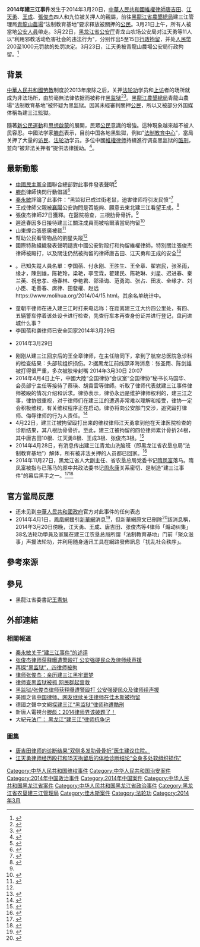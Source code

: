 {{multiple issues|
{{inappropriate tone|time=2014-03-30T12:17:53+00:00}}
{{prose|time=2014-03-30T12:17:53+00:00}}
{{review|time=2014-03-30T12:17:53+00:00}}
{{original research|time=2014-04-04T17:39:15+00:00}}
}}
<!-- 注释出：[[File:Jiansanjiang-0.jpg|thumb]] -->
'''2014年建三江事件'''发生于2014年3月20日，[[中華人民共和國|中華人民共和國]][[維權律師|維權律師]][[唐吉田|唐吉田]]、[[江天勇|江天勇]]、[[王成(律師)|王成]]、[[張俊杰|張俊杰]]四人和九位被关押人的親屬，前往[[黑龍江省農墾總局|黑龍江省農墾總局]]建三江管理局[[青龍山農場|青龍山農場]]“法制教育基地”要求釋放被關押的[[新公民運動|公民]]。3月21日上午，所有人被當地[[公安人員|公安人員]]帶走。3月22日，[[黑龙江省公安厅|黑龙江省公安厅]]青龙山农场公安局对江天勇等11人以“利用邪教活动危害社会的违法行为"，分别作出5至15日[[行政拘留|行政拘留]]，并处[[人民幣|人民幣]]200至1000元罚款的处罚决定。3月23日，江天勇被青龍山農場公安局行政拘留。<ref>{{cite news|url=http://wqw2010.blogspot.com/2014/03/blog-post_5916.html|title=向莉：“建三江被失踪律师”公民声援团实录|date=2014年3月23日|publisher=[[维权网|维权网]]|language=zh-Hans|accessdate=2014年3月28日|archive-date=2014年3月29日|archive-url=https://web.archive.org/web/20140329024953/http://wqw2010.blogspot.com/2014/03/blog-post_5916.html|dead-url=no}}</ref>

==背景==
[[中華人民共和國|中華人民共和國]][[劳教|劳教]]制度於2013年废除之后，关押[[法轮功|法轮功]]学员和[[上访|上访]]者的场所就成为非法场所，由於毫無法律依据而被称作[[黑监狱|黑监狱]]<ref name="DW黑監獄">{{cite news|author=张平|title=秘密文件揭示中国“黑监狱”|url=http://www.dw.de/秘密文件揭示中国黑监狱/a-17262353|newspaper=[[德國之聲|德國之聲]]DW.DE|date=2013-11-30|accessdate=2020-09-24|archive-date=2015-05-06|archive-url=https://web.archive.org/web/20150506105356/http://www.dw.de/%E7%A7%98%E5%AF%86%E6%96%87%E4%BB%B6%E6%8F%AD%E7%A4%BA%E4%B8%AD%E5%9B%BD%E9%BB%91%E7%9B%91%E7%8B%B1/a-17262353|dead-url=no}}</ref><ref>{{cite news|author=吴雨|title=围观四川“马三家”，十律师遭警方控制|url=http://www.dw.de/围观四川马三家十律师遭警方控制/a-16809614|newspaper=[[德國之聲|德國之聲]]DW.DE|date=2013-05-13|accessdate=2020-09-24|archive-date=2015-05-03|archive-url=https://web.archive.org/web/20150503202035/http://www.dw.de/%E5%9B%B4%E8%A7%82%E5%9B%9B%E5%B7%9D%E9%A9%AC%E4%B8%89%E5%AE%B6%E5%8D%81%E5%BE%8B%E5%B8%88%E9%81%AD%E8%AD%A6%E6%96%B9%E6%8E%A7%E5%88%B6/a-16809614|dead-url=no}}</ref>。[[黑龍江農墾總局|黑龍江農墾總局]]青龍山農場“法制教育基地”被怀疑为黑监狱。因其未經審判關押[[新公民運動|公民]]，所以又被部分外国媒体稱為建三江監獄。

隨著[[新公民運動|新公民運動]]和[[思想啟蒙|思想啟蒙]]的展開，民眾[[新公民運動|公民]]意識的增強。這种現象越來越不被人民容忍。中國法学家[[滕彪|滕彪]]表示，目前中国各地黑監獄，例如"[[法制教育中心|法制教育中心]]”，當局关押了大量的[[访民|访民]]、[[法轮功|法轮功]]学员。多位中國[[維權律师|維權律师]]持續進行调查黑监狱的[[酷刑|酷刑]]，並向“被非法关押者”提供法律援助。<ref name="四律師探黑監獄">{{cite news|author=吴雨|title=再探“黑监狱”，四律师被拘|url=http://www.dw.de/再探黑监狱四律师被拘/a-17516910|newspaper=[[德國之聲|德國之聲]]DW/DE|date=2014-03-24|accessdate=2014-03-28|archive-date=2014-03-28|archive-url=https://web.archive.org/web/20140328073516/http://www.dw.de/%E5%86%8D%E6%8E%A2%E9%BB%91%E7%9B%91%E7%8B%B1%E5%9B%9B%E5%BE%8B%E5%B8%88%E8%A2%AB%E6%8B%98/a-17516910|dead-url=no}}</ref>。

==最新動態==
* [[中國民主黨|中國民主黨]]全國聯合總部對此事件發表聲明<ref>{{cite web|url=http://www.cdp1998.org/file/2014032307.htm|title=中国人权律师团严正声明|date=2014年3月21日|publisher=[[中國民主黨|中國民主黨]]聯合總部|accessdate=2014年3月29日|archive-date=2015年3月21日|archive-url=https://web.archive.org/web/20150321214700/http://www.cdp1998.org/file/2014032307.htm|dead-url=no}}</ref>
* [[滕彪|滕彪]]律師快閃行動倡議<ref>{{cite news|url=http://wqw2010.blogspot.com/2014/03/blog-post_5810.html|title=滕彪等维权人士倡议采取网络快闪行动营救唐吉田、江天勇等被拘押律师|date=2014年3月23日|publisher=[[維權網|維權網]]|accessdate=2014年3月28日|archive-date=2014年3月29日|archive-url=https://web.archive.org/web/20140329025000/http://wqw2010.blogspot.com/2014/03/blog-post_5810.html|dead-url=no}}</ref>
* [[秦永敏|秦永敏]]評論了此事件：“黑监狱已成过街老鼠，迫害律师将引发民愤”<ref>{{cite web|url=http://canyu.org/n86470c6.aspx|title=秦永敏关于“建三江事件”的述评|date=2014年3月28日|publisher=參與|deadurl=yes|archiveurl=https://web.archive.org/web/20140328163711/http://canyu.org/n86470c6.aspx|archivedate=2014年3月28日|accessdate=2014年3月28日}}</ref>
* 王成律師父親被[[襄陽|襄陽]]公安詢問是否能夠、願意去東北建三江看望王成。<ref name='wangzhang'>{{cite news|url=http://wqw2010.blogspot.com/2014/03/blog-post_1080.html|title=建三江殴打律师案最新消息——王成律师可能身受重伤情况不明 张俊杰律师被打断三根肋骨|date=2014年3月28日|publisher=[[維權網|維權網]]|accessdate=2014年3月28日|archive-date=2014年3月29日|archive-url=https://web.archive.org/web/20140329024954/http://wqw2010.blogspot.com/2014/03/blog-post_1080.html|dead-url=no}}</ref>
* 張俊杰律師27日獲釋。在醫院檢查，三根肋骨骨折。<ref name='wangzhang' />
* 遲進春因多日接待建三江關注成員而被哈爾濱當局拘留<ref>{{cite web|url=http://msguancha.com/a/lanmu4/2014/0328/9630.html|title=建三江公民关注团接待员 迟进春被哈尔滨当局拘留|date=2014年3月28日|publisher=民主觀察|accessdate=2014年3月28日|archive-date=2014年3月28日|archive-url=https://web.archive.org/web/20140328170343/http://msguancha.com/a/lanmu4/2014/0328/9630.html|dead-url=no}}</ref>
* 山東煙台張恩廣被截<ref name='zhangliu'>{{cite web|url=http://msguancha.com/a/lanmu4/2014/0328/9629.html|title=黑建三江律师案 围观公民张恩广被截刘星失踪|date=2014年3月28日|publisher=民生觀察|accessdate=2014年3月28日|archive-date=2014年3月28日|archive-url=https://web.archive.org/web/20140328195356/http://msguancha.com/a/lanmu4/2014/0328/9629.html|dead-url=no}}</ref>
* 幫助公民看管物品的劉星失蹤<ref name='zhangliu'/>
* 國際特赦組織發表聲明譴責中國公安對毆打和拘留維權律師，特別關注張俊杰律師被毆打，以及關注仍然被拘留的律師唐吉田、江天勇和王成的安全<ref>{{cite web|url=http://www.amnesty.org/en/library/asset/ASA17/018/2014/en/9b9951e7-247c-41b5-a9eb-890b8a554cb8/asa170182014en.html|title=DOCUMENT - CHINA: AMNESTY INTERNATIONAL CONDEMNS TORTURE AND DETENTION OF HUMAN RIGHTS LAWYERS IN CHINA|date=2014年3月28日|publisher=[[AMNESTY_INTERNATIONAL|AMNESTY INTERNATIONAL]]PUBLIC STATEMENT|deadurl=yes|archiveurl=https://web.archive.org/web/20140610163740/http://www.amnesty.org/en/library/asset/ASA17/018/2014/en/9b9951e7-247c-41b5-a9eb-890b8a554cb8/asa170182014en.html|archivedate=2014年6月10日|accessdate=2014年3月28日}}</ref>
* {{Cn|在建三江聚集的律师和其它公民全数被抓，都在车上不知去哪儿}}。已知失蹤人員名單：李国蓓、付永刚、王胜生、王全章、翟岩民，张圣雨，缘才，陳劍雄，陈艳玲，梁艳，李宝霖，翟建民、陈艳琳、刘星、迟进春、秦兰英、祝忠孝、杨春林、李艳君、邵泽诲、范勇海、张占、田发、全缘才、刘小臣、毛善春、席律、田發權、赵远https://www.molihua.org/2014/04/15.html。其余名单统计中。{{Cn}}{{Dead link}}
* 童朝平律师在进入建三江时打来电话称：在距离建三江大约四公里处，有四、五辆警车停着该处设卡进行检查，先查行车本再查身份证并进行登记，盘问进城什么事？{{Cn}}
* 李国蓓和袭律师已安全回家{{Cn}}2014年3月29日
* {{Cn|前警察徐兆杰，马新丽来到建三江并向警察们提出劝告:我们蒙冤警察代表来到前方！呼吁全国警察同仁，别再践踏法律！别再走我们被迫害的路，你们如果再违法，以后会比我们现在还惨，当官的到时保不了你们，你们会成为替罪羊!别再迫害全国的维权人士和无辜百姓！}}2014年3月29日
* 刚刚从建三江回京后的王全章律师，在主任陪同下，拿到了航空总医院急诊科的检查结果：头部软组织损伤。2:据黑龙江前线邵泽海消息：张圣雨、陈剑雄被打得很严重，多次被胶带封嘴 {{Cn}}  2014年3月30日 20:07
* 2014年4月4日上午，中國大陸“全国律协”会议室“全国律协”秘书长马国华、会员部宁主任等接待了蔡瑛、胡貴雲等律師。听取了律师代表就建三江事件律师被殴的情况介绍和诉求。律协表示，律协永远是维护律师权利的，建三江之事，律协很重视，对于律师们在建三江的遭遇非常难以理解和接受，律协一定会积极维权，有关维权程序正在启动。律协将向公安部门交涉，追究殴打律师、侮辱律师的行为人责任。<ref>{{cite web|url=http://www.peacehall.com/news/gb/china/2014/04/201404042004.shtml#.Uz6de6iSyi4|title=蔡瑛、胡贵云律师：全国律协已启动建三江维权！|date=2014年4月4日|publisher=博訊新聞網 大陸新聞|accessdate=2014年4月4日|archive-date=2014年4月7日|archive-url=https://web.archive.org/web/20140407070033/http://www.peacehall.com/news/gb/china/2014/04/201404042004.shtml#.Uz6de6iSyi4|dead-url=no}}</ref>
* 4月22日，建三江被拘留殴打出来的维权律师江天勇拿到他在天津医院检查的诊断结果，其八根肋骨骨折。至此，建三江被拘留的四位律师累计骨折24根，其中唐吉田10根、江天勇8根、王成3根、张俊杰3根。<ref>{{cite web|url=http://www.rfa.org/mandarin/Xinwen/weiquandaijiacan-04232014060048.html|title=中国维权律师代价惨烈 三江四律师24根肋骨断|date=2014年4月22日|publisher=RFA|accessdate=2015年2月20日|archive-date=2015年2月20日|archive-url=https://web.archive.org/web/20150220110536/http://www.rfa.org/mandarin/Xinwen/weiquandaijiacan-04232014060048.html|dead-url=no}}</ref>
* 2014年4月28日，有消息传出建三江青龙山洗脑班（即黑龙江省农垦总局“法制教育基地”）解体，所有被非法关押的人员都已回家。<ref>{{cite web|url=http://szk.hrichina.org/repost/16827|title=建三江青龙山洗脑班解体|date=2014年4月28日|publisher=中国人权双周刊|deadurl=yes|archiveurl=https://web.archive.org/web/20150220093450/http://szk.hrichina.org/repost/16827|archivedate=2015年2月20日|accessdate=2015年2月20日}}</ref>
* 2014年11月27日，黑龙江省人大副主任、省农垦总局党委书记[[隋凤富|隋凤富]]落马。隋凤富被指与已落马的原中共政法委书记[[周永康|周永康]]关系密切、是制造“建三江事件”的幕后黑手之一。<ref>{{cite web|url=http://china.caixin.com/2014-11-28/100756949.html|title=剑指农垦 黑龙江人大副主任隋凤富被查|date=2014年11月28日|publisher=财新网|accessdate=2015-02-20|archive-date=2015-03-20|archive-url=https://web.archive.org/web/20150320001634/http://china.caixin.com/2014-11-28/100756949.html|dead-url=no}}</ref><ref>{{cite web|url=http://www.epochtimes.com/gb/14/11/28/n4306207.htm|title=黑龙江首个省部级高官隋凤富被查|date=2014年11月28日|publisher=大纪元|accessdate=2015年2月20日|archive-date=2014年12月10日|archive-url=https://web.archive.org/web/20141210083700/http://www.epochtimes.com/gb/14/11/28/n4306207.htm|dead-url=no}}</ref>

==官方當局反應==
* 还未见到[[中華人民共和國政府|中華人民共和國政府]]官方对此事件的任何表态
* 2014年4月1日，鳳凰網援引[[新華網|新華網]]消息<ref>{{cite news|url=http://news.ifeng.com/mainland/detail_2014_04/01/35330696_0.shtml|title=黑龙江：42人在政府门口呼喊法轮功口号 11人被拘|date=2014年4月1日|publisher=鳳凰資訊|accessdate=2014年4月1日|archive-date=2014年4月1日|archive-url=https://web.archive.org/web/20140401015012/http://news.ifeng.com/mainland/detail_2014_04/01/35330696_0.shtml|dead-url=no}}</ref>，但新華網原文已刪除<ref>{{Cite web |url=http://news.xinhuanet.com/politics/2014-04/01/c_126338667.htm |title=鳳凰資訊原文鏈接 |accessdate=2014-04-01 |archive-date=2017-04-07 |archive-url=https://web.archive.org/web/20170407001851/http://news.xinhuanet.com/politics/2014-04/01/c_126338667.htm |dead-url=no }}</ref>該消息稱，2014年3月20日傍晚，江天勇、王成、唐吉田、张俊杰等4律师「煽动纠集」38名法轮功學員及家属在建三江农垦总局所謂「法制教育基地」门前「聚众滋事」声援法轮功，并利用随身通讯工具在網路發佈訊息「扰乱社会秩序」。

==參考來源==
{{reflist|3}}

==參見==
*黑龍江省委書記[[王憲魁|王憲魁]]

==外部連結==
===相關報道===
* [https://web.archive.org/web/20140328163711/http://canyu.org/n86470c6.aspx 秦永敏关于“建三江事件”的述评]
* [https://soundcloud.com/rfachinese/yzgsyqscwyek 张俊杰律师获释曝遭警殴打 公安强硬民众及律师续声援]{{Wayback|url=https://soundcloud.com/rfachinese/yzgsyqscwyek |date=20140328224924 }}
* [http://www.dw.de/%E5%86%8D%E6%8E%A2%E9%BB%91%E7%9B%91%E7%8B%B1%E5%9B%9B%E5%BE%8B%E5%B8%88%E8%A2%AB%E6%8B%98/a-17516910 再探“黑监狱”，四律师被拘]{{Wayback|url=http://www.dw.de/%E5%86%8D%E6%8E%A2%E9%BB%91%E7%9B%91%E7%8B%B1%E5%9B%9B%E5%BE%8B%E5%B8%88%E8%A2%AB%E6%8B%98/a-17516910 |date=20140328073516 }}
* [https://archive.is/20140328235925/http://kan2.gc2.com.ar/?tcq=d3d3Lm50ZHr2LmNvbS94dHIvZ2IvMjAxNc8wMy8yOc9hMtA5MDY5Mi5odG1s 律师张俊杰：亲历建三江黑牢噩梦]
* [http://www.xici.net/d200713896.htm 律师查黑监狱被抓 网民群起营救]{{dead link|date=2017年11月 |bot=InternetArchiveBot |fix-attempted=yes }}
* [https://web.archive.org/web/20140329094352/http://www.freeinews.com/chinese/180341-%E9%BB%91%E7%9B%91%E7%8B%B1%E5%BC%A0%E4%BF%8A%E6%9D%B0%E5%BE%8B%E5%B8%88%E8%8E%B7%E9%87%8A%E6%9B%9D%E9%81%AD%E8%AD%A6%E6%AE%B4%E6%89%93-%E5%85%AC%E5%AE%89%E5%BC%BA%E7%A1%AC%E6%B0%91%E4%BC%97%E5%8F%8A.html 黑监狱/张俊杰律师获释曝遭警殴打 公安强硬民众及律师续声援]
* 美國之音[http://m.voachinese.com/a/rights-lawyer-detained-20140323/1877380.html 中国律师、网友继续关注律师在佳木斯被拘留]{{Wayback|url=http://m.voachinese.com/a/rights-lawyer-detained-20140323/1877380.html |date=20190912030137 }}
* 德國之聲中文網[http://www.dw.de/%E6%8E%A2%E5%BB%BA%E4%B8%89%E6%B1%9F%E9%BB%91%E7%9B%91%E7%8B%B1%E5%BE%8B%E5%B8%88%E7%A7%B0%E9%81%AD%E9%85%B7%E5%88%91/a-17528027 探建三江“黑监狱”律师称遭酷刑]{{Wayback|url=http://www.dw.de/%E6%8E%A2%E5%BB%BA%E4%B8%89%E6%B1%9F%E9%BB%91%E7%9B%91%E7%8B%B1%E5%BE%8B%E5%B8%88%E7%A7%B0%E9%81%AD%E9%85%B7%E5%88%91/a-17528027 |date=20140329023029 }}
* 新唐人電視台[http://www.ntdtv.com/xtr/gb/2014/03/29/a1091223.html【禁闻】建三江闹大了 滕彪：2014律师界该破题了！]{{Wayback|url=http://www.ntdtv.com/xtr/gb/2014/03/29/a1091223.html |date=20140401100136 }}
* 大紀元[http://www.epochtimes.com/gb/14/3/29/n4118228.htm%E6%B3%95%E5%B9%BF--%E9%BB%91%E9%BE%99%E6%B1%9F%E2%80%9C%E5%BB%BA%E4%B8%89%E6%B1%9F%E2%80%9D%E5%BE%8B%E5%B8%88%E6%8A%97%E4%BA%89%E8%AE%B0.html 法广： 黑龙江“建三江”律师抗争记]{{Wayback|url=http://www.epochtimes.com/gb/14/3/29/n4118228.htm%E6%B3%95%E5%B9%BF--%E9%BB%91%E9%BE%99%E6%B1%9F%E2%80%9C%E5%BB%BA%E4%B8%89%E6%B1%9F%E2%80%9D%E5%BE%8B%E5%B8%88%E6%8A%97%E4%BA%89%E8%AE%B0.html |date=20140330224209 }}
===圖集===
* [https://pbs.twimg.com/media/BksGgdDCMAAHSv9.jpg 唐吉田律师的诊断结果“双侧多发肋骨骨折”医生建议住院。]{{Wayback|url=https://pbs.twimg.com/media/BksGgdDCMAAHSv9.jpg |date=20140409163620 }}
* [https://pbs.twimg.com/media/BksIk8CCEAAYo0n.jpg 江天勇律师经历殴打和15天拘留后的体检诊断结论“全身多处软组织损伤”]{{Wayback|url=https://pbs.twimg.com/media/BksIk8CCEAAYo0n.jpg |date=20140409162753 }}
{{中国维权律师}}

[[Category:中华人民共和国维权事件|Category:中华人民共和国维权事件]]
[[Category:中华人民共和国治安案件|Category:中华人民共和国治安案件]]
[[Category:2014年中国政治事件|Category:2014年中国政治事件]]
[[Category:2014年中国案件|Category:2014年中国案件]]
[[Category:中华人民共和国黑龙江省案件|Category:中华人民共和国黑龙江省案件]]
[[Category:中华人民共和国黑龙江省政治事件|Category:中华人民共和国黑龙江省政治事件]]
[[Category:黑龙江省农垦建三江管理局|Category:黑龙江省农垦建三江管理局]]
[[Category:佳木斯案件|Category:佳木斯案件]]
[[Category:法轮功|Category:法轮功]]
[[Category:2014年3月|Category:2014年3月]]
